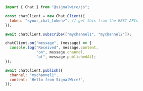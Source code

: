 ```js
import { Chat } from "@signalwire/js";

const chatClient = new Chat.Client({
  token: "<your_chat_token>", // get this from the REST APIs
});

await chatClient.subscribe(["mychannel1", "mychannel2"]);

chatClient.on("message", (message) => {
  console.log("Received", message.content,
              "on", message.channel,
              "at", message.publishedAt);
});

await chatClient.publish({
  channel: "mychannel1",
  content: `Hello from SignalWire!`,
});
```